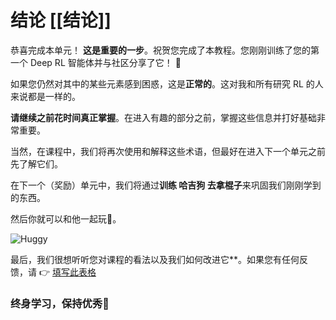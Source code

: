 # 结论 [[结论]]

恭喜完成本单元！ **这是重要的一步**。祝贺您完成了本教程。您刚刚训练了您的第一个 Deep RL 智能体并与社区分享了它！ 🥳

如果您仍然对其中的某些元素感到困惑，这是**正常的**。这对我和所有研究 RL 的人来说都是一样的。

**请继续之前花时间真正掌握**。在进入有趣的部分之前，掌握这些信息并打好基础非常重要。

当然，在课程中，我们将再次使用和解释这些术语，但最好在进入下一个单元之前先了解它们。

在下一个（奖励）单元中，我们将通过**训练 哈吉狗 去拿棍子**来巩固我们刚刚学到的东西。

然后你就可以和他一起玩🤗。

<img src="https://huggingface.co/datasets/huggingface-deep-rl-course/course-images/resolve/main/en/unit1/huggy.jpg" alt="Huggy"></img>

最后，我们很想听听您对课程的看法以及我们如何改进它**。如果您有任何反馈，请 👉 [填写此表格](https://forms.gle/BzKXWzLAGZESGNaE9)

### 终身学习，保持优秀🤗